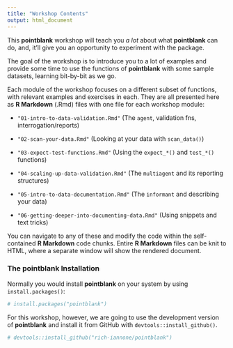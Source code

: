 ```yaml
---
title: "Workshop Contents"
output: html_document
---
```


This **pointblank** workshop will teach you *a lot* about what **pointblank** can do, and, it'll give you an opportunity to experiment with the package.

The goal of the workshop is to introduce you to a lot of examples and provide some time to use the functions of **pointblank** with some sample datasets, learning bit-by-bit as we go.

Each module of the workshop focuses on a different subset of functions, with relevant examples and exercises in each. They are all presented here as **R Markdown** (.Rmd) files with one file for each workshop module:

- `"01-intro-to-data-validation.Rmd"` (The `agent`, validation fns, interrogation/reports)

- `"02-scan-your-data.Rmd"` (Looking at your data with `scan_data()`)

- `"03-expect-test-functions.Rmd"` (Using the `expect_*()` and `test_*()` functions)

- `"04-scaling-up-data-validation.Rmd"` (The `multiagent` and its reporting structures)

- `"05-intro-to-data-documentation.Rmd"` (The `informant` and describing your data)

- `"06-getting-deeper-into-documenting-data.Rmd"` (Using snippets and text tricks)

You can navigate to any of these and modify the code within the self-contained **R Markdown** code chunks. Entire **R Markdown** files can be knit to HTML, where a separate window will show the rendered document.

### The **pointblank** Installation

Normally you would install **pointblank** on your system by using `install.packages()`:

```r
# install.packages("pointblank")
```

For this workshop, however, we are going to use the development version of **pointblank** and install it from GitHub with `devtools::install_github()`.

```r
# devtools::install_github("rich-iannone/pointblank")
```



